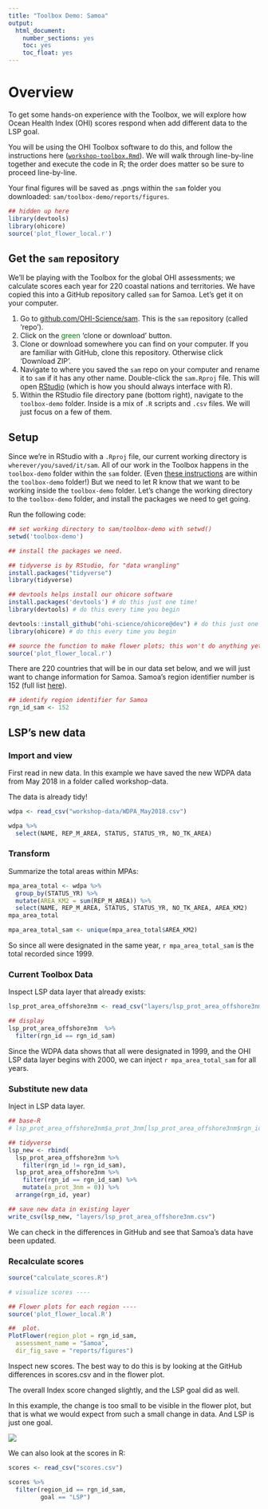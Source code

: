```yaml
---
title: "Toolbox Demo: Samoa"
output:
  html_document:
    number_sections: yes
    toc: yes
    toc_float: yes
---
```


# Overview

To get some hands-on experience with the Toolbox, we will explore how Ocean Health Index (OHI) scores respond when add different data to the LSP goal.  

You will be using the OHI Toolbox software to do this, and follow the instructions here ([`workshop-toolbox.Rmd`](http://ohi-science.org/sam/workshop-toolbox)). We will walk through line-by-line together and execute the code in R; the order does matter so be sure to proceed line-by-line. 

Your final figures will be saved as .pngs within the `sam` folder you downloaded: `sam/toolbox-demo/reports/figures`. 


```r
## hidden up here
library(devtools) 
library(ohicore)
source('plot_flower_local.r')
```

## Get the `sam` repository

We'll be playing with the Toolbox for the global OHI assessments; we calculate scores each year for 220 coastal nations and territories. We have copied this into a GitHub repository called `sam` for Samoa. Let's get it on your computer.

1. Go to [github.com/OHI-Science/sam](https://github.com/OHI-Science/sam). This is the `sam` repository (called 'repo'). 
2. Click on the <span style="color:green">green</span> 'clone or download' button. 
3. Clone or download somewhere you can find on your computer. If you are familiar with GitHub, clone this repository. Otherwise click 'Download ZIP'.
4. Navigate to where you saved the `sam` repo on your computer and rename it to `sam` if it has any other name. Double-click the `sam.Rproj` file. This will open [RStudio](https://www.rstudio.com/) (which is how you should always interface with R). 
5. Within the RStudio file directory pane (bottom right), navigate to the `toolbox-demo` folder. Inside is a mix of `.R` scripts and `.csv` files. We will just focus on a few of them.


## Setup

Since we're in RStudio with a `.Rproj` file, our current working directory is `wherever/you/saved/it/sam`. All of our work in the Toolbox happens in the `toolbox-demo` folder within the `sam` folder. (Even [these instructions](https://github.com/OHI-Science/sam/blob/master/toolbox-demo/workshop-toolbox.Rmd) are within the `toolbox-demo` folder!) But we need to let R know that we want to be working inside the `toolbox-demo` folder. Let's change the working directory to the `toolbox-demo` folder, and install the packages we need to get going. 

Run the following code:
```r
## set working directory to sam/toolbox-demo with setwd()
setwd('toolbox-demo')

## install the packages we need. 

## tidyverse is by RStudio, for "data wrangling"
install.packages("tidyverse")
library(tidyverse)

## devtools helps install our ohicore software
install.packages('devtools') # do this just one time!
library(devtools) # do this every time you begin

devtools::install_github("ohi-science/ohicore@dev") # do this just one time!
library(ohicore) # do this every time you begin

## source the function to make flower plots; this won't do anything yet, but it makes it available to us.
source('plot_flower_local.r')
```

There are 220 countries that will be in our data set below, and we will just want to change information for Samoa. Samoa's region identifier number is 152 (full list [here](https://github.com/OHI-Science/sam/blob/master/toolbox-demo/layers/rgn_global.csv)).

```r
## identify region identifier for Samoa
rgn_id_sam <- 152
```

## LSP's new data

### Import and view

First read in new data. In this example we have saved the new WDPA data from May 2018 in a folder called workshop-data.

The data is already tidy!

```r
wdpa <- read_csv("workshop-data/WDPA_May2018.csv")

wdpa %>%
  select(NAME, REP_M_AREA, STATUS, STATUS_YR, NO_TK_AREA)
```

### Transform

Summarize the total areas within MPAs:

```r
mpa_area_total <- wdpa %>%
  group_by(STATUS_YR) %>%
  mutate(AREA_KM2 = sum(REP_M_AREA)) %>%
  select(NAME, REP_M_AREA, STATUS, STATUS_YR, NO_TK_AREA, AREA_KM2)
mpa_area_total

mpa_area_total_sam <- unique(mpa_area_total$AREA_KM2)
```

So since all were designated in the same year, `r mpa_area_total_sam` is the total recorded since 1999.

### Current Toolbox Data

Inspect LSP data layer that already exists: 

```r
lsp_prot_area_offshore3nm <- read_csv("layers/lsp_prot_area_offshore3nm.csv")

## display
lsp_prot_area_offshore3nm  %>%
  filter(rgn_id == rgn_id_sam)
```


Since the WDPA data shows that all were designated in 1999, and the OHI LSP data layer begins with 2000, we can inject `r mpa_area_total_sam` for all years.

### Substitute new data

Inject in LSP data layer. 

```r
## base-R
# lsp_prot_area_offshore3nm$a_prot_3nm[lsp_prot_area_offshore3nm$rgn_id == rgn_id_sam] <- mpa_area_total_sam

## tidyverse
lsp_new <- rbind(
  lsp_prot_area_offshore3nm %>%
    filter(rgn_id != rgn_id_sam), 
  lsp_prot_area_offshore3nm %>%
    filter(rgn_id == rgn_id_sam) %>%
    mutate(a_prot_3nm = 0)) %>%
  arrange(rgn_id, year)

## save new data in existing layer
write_csv(lsp_new, "layers/lsp_prot_area_offshore3nm.csv")
```

We can check in the differences in GitHub and see that Samoa's data have been updated. 

###  Recalculate scores

```r
source("calculate_scores.R")

# visualize scores ----

## Flower plots for each region ----
source('plot_flower_local.R')

##  plot.
PlotFlower(region_plot = rgn_id_sam,
  assessment_name = "Samoa", 
  dir_fig_save = "reports/figures")
```


Inspect new scores. The best way to do this is by looking at the GitHub differences in scores.csv and in the flower plot. 

The overall Index score changed slightly, and the LSP goal did as well. 

In this example, the change is too small to be visible in the flower plot, but that is what we would expect from such a small change in data. And LSP is just one goal.

![](images/flowerplot_diff.png)


We can also look at the scores in R:

```r
scores <- read_csv("scores.csv")

scores %>%
  filter(region_id == rgn_id_sam, 
         goal == "LSP")
```


